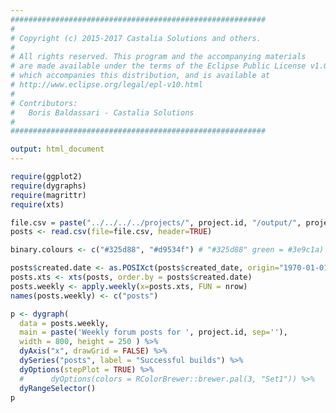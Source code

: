 ```yaml
---
#########################################################
#
# Copyright (c) 2015-2017 Castalia Solutions and others.
#
# All rights reserved. This program and the accompanying materials
# are made available under the terms of the Eclipse Public License v1.0
# which accompanies this distribution, and is available at
# http://www.eclipse.org/legal/epl-v10.html
#
# Contributors:
#   Boris Baldassari - Castalia Solutions
#
#########################################################

output: html_document
---
```


```r

require(ggplot2)
require(dygraphs)
require(magrittr)
require(xts)

file.csv = paste("../../../../projects/", project.id, "/output/", project.id, '_eclipse_forums_posts.csv', sep="")
posts <- read.csv(file=file.csv, header=TRUE)

binary.colours <- c("#325d88", "#d9534f") # "#325d88" green = #3e9c1a)

posts$created.date <- as.POSIXct(posts$created_date, origin="1970-01-01")
posts.xts <- xts(posts, order.by = posts$created.date)
posts.weekly <- apply.weekly(x=posts.xts, FUN = nrow)
names(posts.weekly) <- c("posts")

p <- dygraph(
  data = posts.weekly,
  main = paste('Weekly forum posts for ', project.id, sep=''),
  width = 800, height = 250 ) %>%
  dyAxis("x", drawGrid = FALSE) %>%
  dySeries("posts", label = "Successful builds") %>%
  dyOptions(stepPlot = TRUE) %>%
  #      dyOptions(colors = RColorBrewer::brewer.pal(3, "Set1")) %>%
  dyRangeSelector()
p

```
